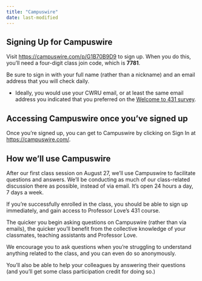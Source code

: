 ```yaml
---
title: "Campuswire"
date: last-modified
---
```


## Signing Up for Campuswire

Visit <https://campuswire.com/p/G1B70B9D9> to sign up. When you do this, you'll need a four-digit class join code, which is **7781**.

Be sure to sign in with your full name (rather than a nickname) and an email address that you will check daily. 

- Ideally, you would use your CWRU email, or at least the same email address you indicated that you preferred on the [Welcome to 431 survey](https://bit.ly/431-2024-welcome).

## Accessing Campuswire once you’ve signed up

Once you’re signed up, you can get to Campuswire by clicking on Sign In at <https://campuswire.com/>.

## How we’ll use Campuswire

After our first class session on August 27, we'll use Campuswire to facilitate questions and answers. We'll be conducting as much of our class-related discussion there as possible, instead of via email. It’s open 24 hours a day, 7 days a week.

If you're successfully enrolled in the class, you should be able to sign up immediately, and gain access to Professor Love’s 431 course.

The quicker you begin asking questions on Campuswire (rather than via emails), the quicker you'll benefit from the collective knowledge of your classmates, teaching assistants and Professor Love.

We encourage you to ask questions when you're struggling to understand anything related to the class, and you can even do so anonymously.

You'll also be able to help your colleagues by answering their questions (and you'll get some class participation credit for doing so.)
